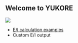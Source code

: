 ## Welcome to YUKORE
![](images/yukore.png)

- [E/I calculation examples](ei_calc.html)
- Custom E/I output

